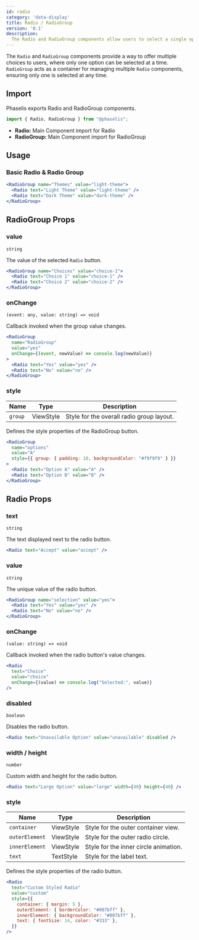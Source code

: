 ```yaml
---
id: radio
category: 'data-display'
title: Radio / RadioGroup
version: '0.1'
description:
  The Radio and RadioGroup components allow users to select a single option from a group of choices. It includes customization for disabled states, animations, and various styles.
---
```


The `Radio` and `RadioGroup` components provide a way to offer multiple choices to users, where only one option can be selected at a time. `RadioGroup` acts as a container for managing multiple `Radio` components, ensuring only one is selected at any time.

## Import

Phaselis exports Radio and RadioGroup components.

```js
import { Radio, RadioGroup } from "@phaselis";
```


- **Radio:** Main Component import for Radio
- **RadioGroup:** Main Component import for RadioGroup

## Usage

### Basic Radio & Radio Group

```jsx
<RadioGroup name="Themes" value="light-theme">
  <Radio text="Light Theme" value="light-theme" />
  <Radio text="Dark Theme" value="dark-theme" />
</RadioGroup>
```

## RadioGroup Props

### value
`string`

 The value of the selected `Radio` button.

```jsx
<RadioGroup name="Choices" value="choice-1">
  <Radio text="Choice 1" value="choice-1" />
  <Radio text="Choice 2" value="choice-2" />
</RadioGroup>
```

### onChange
`(event: any, value: string) => void`

Callback invoked when the group value changes.

```jsx
<RadioGroup
  name="RadioGroup"
  value="yes"
  onChange={(event, newValue) => console.log(newValue)}
>
  <Radio text="Yes" value="yes" />
  <Radio text="No" value="no" />
</RadioGroup>
```

### style
| Name           | Type      | Description                              |
| -------------- | --------- | ---------------------------------------- |
| `group`        | ViewStyle | Style for the overall radio group layout.|

Defines the style properties of the RadioGroup button.

```jsx
<RadioGroup
  name="options"
  value="A"
  style={{ group: { padding: 10, backgroundColor: "#f9f9f9" } }}
>
  <Radio text="Option A" value="A" />
  <Radio text="Option B" value="B" />
</RadioGroup>
```

## Radio Props

### text
`string`

The text displayed next to the radio button.

```jsx
<Radio text="Accept" value="accept" />
```

### value
`string`

The unique value of the radio button.

```jsx
<RadioGroup name="selection" value="yes">
  <Radio text="Yes" value="yes" />
  <Radio text="No" value="no" />
</RadioGroup>
```

### onChange
`(value: string) => void`

Callback invoked when the radio button's value changes.

```jsx
<Radio
  text="Choice"
  value="choice"
  onChange={(value) => console.log("Selected:", value)}
/>
```

### disabled
`boolean`

Disables the radio button.

```jsx
<Radio text="Unavailable Option" value="unavailable" disabled />
```

### width / height
`number`

Custom width and height for the radio button.

```jsx
<Radio text="Large Option" value="large" width={40} height={40} />
```

### style
| Name             | Type      | Description                           |
| ---------------- | --------- | ------------------------------------- |
| `container`      | ViewStyle | Style for the outer container view.   |
| `outerElement`   | ViewStyle | Style for the outer radio circle.     |
| `innerElement`   | ViewStyle | Style for the inner circle animation. |
| `text`           | TextStyle | Style for the label text.             |

Defines the style properties of the radio button.

```jsx
<Radio
  text="Custom Styled Radio"
  value="custom"
  style={{
    container: { margin: 5 },
    outerElement: { borderColor: "#007bff" },
    innerElement: { backgroundColor: "#007bff" },
    text: { fontSize: 14, color: "#333" },
  }}
/>
```

